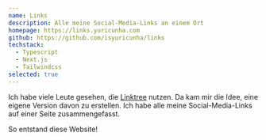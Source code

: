 ```yaml
---
name: Links
description: Alle meine Social-Media-Links an einem Ort
homepage: https://links.yuricunha.com
github: https://github.com/isyuricunha/links
techstack:
  - Typescript
  - Next.js
  - Tailwindcss
selected: true
---
```


Ich habe viele Leute gesehen, die [Linktree](https://linktr.ee/) nutzen. Da kam mir die Idee, eine eigene Version davon zu erstellen. Ich habe alle meine Social-Media-Links auf einer Seite zusammengefasst.

So entstand diese Website!
